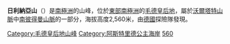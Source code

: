 {{Coord|71|40|S|12|38|E||display=title}}

'''日利納亞山'''（{{lang-en|Zhil'naya Mountain}}）是[[南極洲|南極洲]]的山峰，位於[[東部南極洲|東部南極洲]]的[[毛德皇后地|毛德皇后地]]，屬於[[沃爾塔特山脈|沃爾塔特山脈]]中[[南彼得曼山脈|南彼得曼山脈]]的一部分，海拔高度2,560米，由[[德國|德國]]探險隊發現。

{{DEFAULTSORT:Zhil'naya Mountain}}
[[Category:毛德皇后地山峰|Category:毛德皇后地山峰]]
[[Category:阿斯特里德公主海岸|Category:阿斯特里德公主海岸]]
[[Category:海拔2000公尺至2999公尺的南極洲山峰|560]]

{{PrincessAstridCoast-geo-stub}}